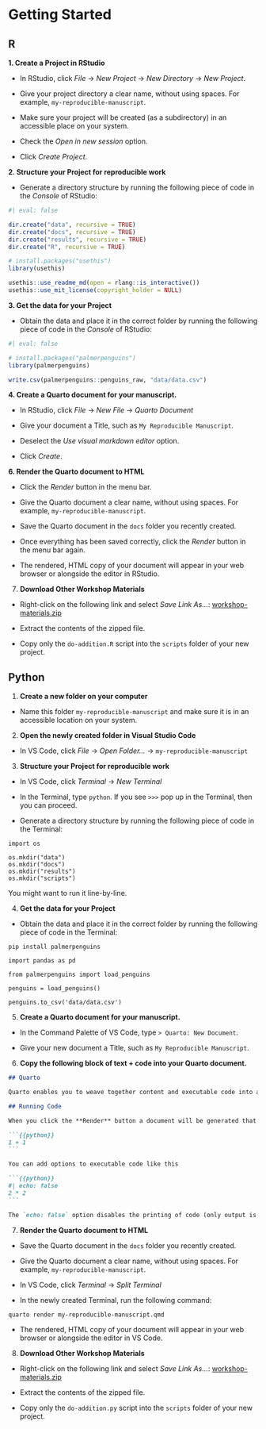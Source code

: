 # Getting Started {.unnumbered}

::: {.panel-tabset}

## R

**1. Create a Project in RStudio**

- In RStudio, click _File_ -> _New Project_ -> _New Directory_ -> _New Project_. 

- Give your project directory a clear name, without using spaces. For example, `my-reproducible-manuscript`.

- Make sure your project will be created (as a subdirectory) in an accessible place on your system.

- Check the _Open in new session_ option.

- Click _Create Project_.

**2. Structure your Project for reproducible work**

- Generate a directory structure by running the following piece of code in the _Console_ of RStudio:

```r
#| eval: false

dir.create("data", recursive = TRUE)
dir.create("docs", recursive = TRUE)
dir.create("results", recursive = TRUE)
dir.create("R", recursive = TRUE)

# install.packages("usethis")
library(usethis)

usethis::use_readme_md(open = rlang::is_interactive())
usethis::use_mit_license(copyright_holder = NULL)
```

**3. Get the data for your Project**

- Obtain the data and place it in the correct folder by running the following piece of code in the _Console_ of RStudio:

```r
#| eval: false

# install.packages("palmerpenguins")
library(palmerpenguins)

write.csv(palmerpenguins::penguins_raw, "data/data.csv")
```

**4. Create a Quarto document for your manuscript.**

- In RStudio, click _File_ -> _New File_ -> _Quarto Document_

- Give your document a Title, such as `My Reproducible Manuscript`.

- Deselect the _Use visual markdown editor_ option.

- Click _Create_.

**6. Render the Quarto document to HTML**

- Click the _Render_ button in the menu bar.

- Give the Quarto document a clear name, without using spaces. For example, `my-reproducible-manuscript`.

- Save the Quarto document in the `docs` folder you recently created.

- Once everything has been saved correctly, click the _Render_ button in the menu bar again.

- The rendered, HTML copy of your document will appear in your web browser or alongside the editor in RStudio.

7. **Download Other Workshop Materials**

- Right-click on the following link and select _Save Link As..._: [workshop-materials.zip](https://github.com/UtrechtUniversity/workshop-reproducible-manuscripts/raw/main/workshop-materials.zip)

- Extract the contents of the zipped file.

<!-- TO DO: CHANGE -->
- Copy only the `do-addition.R` script into the `scripts` folder of your new project.

## Python
<!-- TO DO: CHANGE -->

1. **Create a new folder on your computer**

- Name this folder `my-reproducible-manuscript` and make sure it is in an accessible location on your system. 

2. **Open the newly created folder in Visual Studio Code**

- In VS Code, click _File_ -> _Open Folder..._ -> `my-reproducible-manuscript`

3. **Structure your Project for reproducible work**

- In VS Code, click _Terminal_ -> _New Terminal_

- In the Terminal, type `python`. If you see `>>>` pop up in the Terminal, then you can proceed.

- Generate a directory structure by running the following piece of code in the Terminal:

```
import os

os.mkdir("data")
os.mkdir("docs")
os.mkdir("results")
os.mkdir("scripts")
```
You might want to run it line-by-line.

4. **Get the data for your Project**

- Obtain the data and place it in the correct folder by running the following piece of code in the Terminal:

```
pip install palmerpenguins

import pandas as pd

from palmerpenguins import load_penguins

penguins = load_penguins()

penguins.to_csv('data/data.csv')
```

5. **Create a Quarto document for your manuscript.**

- In the Command Palette of VS Code, type `> Quarto: New Document`.

- Give your new document a Title, such as `My Reproducible Manuscript`.

6. **Copy the following block of text + code into your Quarto document.**

````md
## Quarto

Quarto enables you to weave together content and executable code into a finished document. To learn more about Quarto see <https://quarto.org>.

## Running Code

When you click the **Render** button a document will be generated that includes both content and the output of embedded code. You can embed code like this:

```{{python}}
1 + 1
```

You can add options to executable code like this

```{{python}}
#| echo: false
2 * 2
```

The `echo: false` option disables the printing of code (only output is displayed).
````

7. **Render the Quarto document to HTML**

- Save the Quarto document in the `docs` folder you recently created.

- Give the Quarto document a clear name, without using spaces. For example, `my-reproducible-manuscript`.

- In VS Code, click _Terminal_ -> _Split Terminal_

- In the newly created Terminal, run the following command:

```
quarto render my-reproducible-manuscript.qmd
```

- The rendered, HTML copy of your document will appear in your web browser or alongside the editor in VS Code.

8. **Download Other Workshop Materials**

- Right-click on the following link and select _Save Link As..._: [workshop-materials.zip](https://github.com/UtrechtUniversity/workshop-reproducible-manuscripts/raw/main/workshop-materials.zip)

- Extract the contents of the zipped file.

- Copy only the `do-addition.py` script into the `scripts` folder of your new project.

:::

<!-- TO DO: ADD ZOTERO installation instructions: Zotero Desktop, Zotero Connector, Better BibTex for Zotero -->
